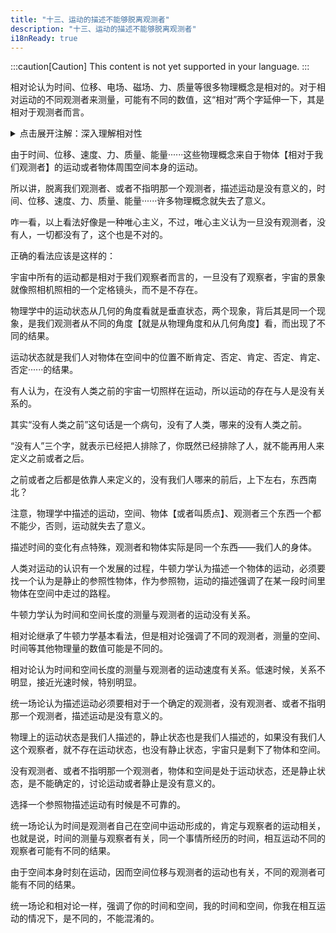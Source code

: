 ```yaml
---
title: "十三、运动的描述不能够脱离观测者"
description: "十三、运动的描述不能够脱离观测者"
i18nReady: true
---
```


:::caution[Caution]
This content is not yet supported in your language.
:::



相对论认为时间、位移、电场、磁场、力、质量等很多物理概念是相对的。对于相对运动的不同观测者来测量，可能有不同的数值，这“相对”两个字延伸一下，其是相对于观测者而言。

<details>
  <summary class="custom-summary">点击展开注解：深入理解相对性</summary>
  <Aside title="注解">
    因为上面这些物理量，相对于不同观测者有不同数值，所以恰恰说明这些物理量（如时间、质量等）都不是客观存在的，而是观察者描述出来的东西。

    <div style="text-align: right;">
      _由 **<a href="mailto:bzsgbq@163.com" target="_blank" rel="noopener noreferrer">RainDream</a>** 添加_
    </div>
  </Aside>
</details>

由于时间、位移、速度、力、质量、能量······这些物理概念来自于物体【相对于我们观测者】的运动或者物体周围空间本身的运动。

所以讲，脱离我们观测者、或者不指明那一个观测者，描述运动是没有意义的，时间、位移、速度、力、质量、能量······许多物理概念就失去了意义。

咋一看，以上看法好像是一种唯心主义，不过，唯心主义认为一旦没有观测者，没有人，一切都没有了，这个也是不对的。

正确的看法应该是这样的：

宇宙中所有的运动都是相对于我们观察者而言的，一旦没有了观察者，宇宙的景象就像照相机照相的一个定格镜头，而不是不存在。

物理学中的运动状态从几何的角度看就是垂直状态，两个现象，背后其是同一个现象，是我们观测者从不同的角度【就是从物理角度和从几何角度】看，而出现了不同的结果。

运动状态就是我们人对物体在空间中的位置不断肯定、否定、肯定、否定、肯定、否定······的结果。

有人认为，在没有人类之前的宇宙一切照样在运动，所以运动的存在与人是没有关系的。

其实“没有人类之前”这句话是一个病句，没有了人类，哪来的没有人类之前。

“没有人”三个字，就表示已经把人排除了，你既然已经排除了人，就不能再用人来定义之前或者之后。

之前或者之后都是依靠人来定义的，没有我们人哪来的前后，上下左右，东西南北？

注意，物理学中描述的运动，空间、物体【或者叫质点】、观测者三个东西一个都不能少，否则，运动就失去了意义。

描述时间的变化有点特殊，观测者和物体实际是同一个东西——我们人的身体。

人类对运动的认识有一个发展的过程，牛顿力学认为描述一个物体的运动，必须要找一个认为是静止的参照性物体，作为参照物，运动的描述强调了在某一段时间里物体在空间中走过的路程。

牛顿力学认为时间和空间长度的测量与观测者的运动没有关系。

相对论继承了牛顿力学基本看法，但是相对论强调了不同的观测者，测量的空间、时间等其他物理量的数值可能是不同的。

相对论认为时间和空间长度的测量与观测者的运动速度有关系。低速时候，关系不明显，接近光速时候，特别明显。

统一场论认为描述运动必须要相对于一个确定的观测者，没有观测者、或者不指明那一个观测者，描述运动是没有意义的。

物理上的运动状态是我们人描述的，静止状态也是我们人描述的，如果没有我们人这个观察者，就不存在运动状态，也没有静止状态，宇宙只是剩下了物体和空间。

没有观测者、或者不指明那一个观测者，物体和空间是处于运动状态，还是静止状态，是不能确定的，讨论运动或者静止是没有意义的。

选择一个参照物描述运动有时候是不可靠的。

统一场论认为时间是观测者自己在空间中运动形成的，肯定与观察者的运动相关，也就是说，时间的测量与观察者有关，同一个事情所经历的时间，相互运动不同的观察者可能有不同的结果。

由于空间本身时刻在运动，因而空间位移与观测者的运动也有关，不同的观测者可能有不同的结果。

统一场论和相对论一样，强调了你的时间和空间，我的时间和空间，你我在相互运动的情况下，是不同的，不能混淆的。
